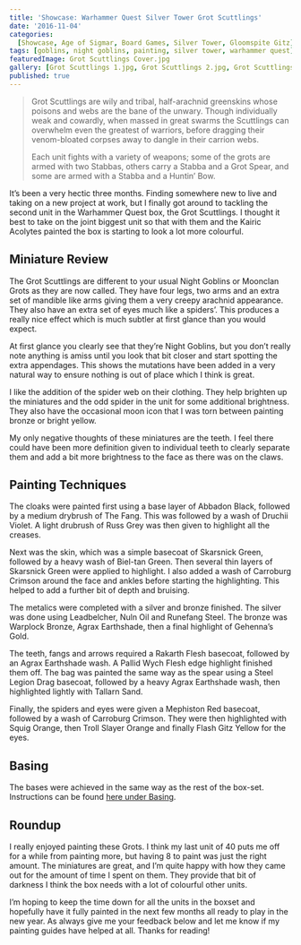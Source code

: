 ```yaml
---
title: 'Showcase: Warhammer Quest Silver Tower Grot Scuttlings'
date: '2016-11-04'
categories:
  [Showcase, Age of Sigmar, Board Games, Silver Tower, Gloomspite Gitz]
tags: [goblins, night goblins, painting, silver tower, warhammer quest]
featuredImage: Grot Scuttlings Cover.jpg
gallery: [Grot Scuttlings 1.jpg, Grot Scuttlings 2.jpg, Grot Scuttlings 3.jpg]
published: true
---
```


> Grot Scuttlings are wily and tribal, half-arachnid greenskins whose poisons and webs are the bane of the unwary.
> Though individually weak and cowardly, when massed in great swarms the Scuttlings can overwhelm even the greatest of
> warriors, before dragging their venom-bloated corpses away to dangle in their carrion webs.
>
> Each unit fights with a variety of weapons; some of the grots are armed with two Stabbas, others carry a Stabba and a
> Grot Spear, and some are armed with a Stabba and a Huntin’ Bow.

It’s been a very hectic three months. Finding somewhere new to live and taking on a new project at work, but I finally
got around to tackling the second unit in the Warhammer Quest box, the Grot Scuttlings. I thought it best to take on
the joint biggest unit so that with them and the Kairic Acolytes painted the box is starting to look a lot more
colourful.

## Miniature Review

The Grot Scuttlings are different to your usual Night Goblins or Moonclan Grots as they are now called. They have four
legs, two arms and an extra set of mandible like arms giving them a very creepy arachnid appearance. They also have an
extra set of eyes much like a spiders’. This produces a really nice effect which is much subtler at first glance than
you would expect.

At first glance you clearly see that they’re Night Goblins, but you don’t really note anything is amiss until you look
that bit closer and start spotting the extra appendages. This shows the mutations have been added in a very natural way
to ensure nothing is out of place which I think is great.

I like the addition of the spider web on their clothing. They help brighten up the miniatures and the odd spider in the
unit for some additional brightness. They also have the occasional moon icon that I was torn between painting bronze or
bright yellow.

My only negative thoughts of these miniatures are the teeth. I feel there could have been more definition given to
individual teeth to clearly separate them and add a bit more brightness to the face as there was on the claws.

## Painting Techniques

The cloaks were painted first using a base layer of Abbadon Black, followed by a medium drybrush of The Fang. This was
followed by a wash of Druchii Violet. A light drubrush of Russ Grey was then given to highlight all the creases.

Next was the skin, which was a simple basecoat of Skarsnick Green, followed by a heavy wash of Biel-tan Green. Then
several thin layers of Skarsnick Green were applied to highlight. I also added a wash of Carroburg Crimson around the
face and ankles before starting the highlighting. This helped to add a further bit of depth and bruising.

The metalics were completed with a silver and bronze finished. The silver was done using Leadbelcher, Nuln Oil and
Runefang Steel. The bronze was Warplock Bronze, Agrax Earthshade, then a final highlight of Gehenna’s Gold.

The teeth, fangs and arrows required a Rakarth Flesh basecoat, followed by an Agrax Earthshade wash. A Pallid Wych
Flesh edge highlight finished them off. The bag was painted the same way as the spear using a Steel Legion Drag
basecoat, followed by a heavy Agrax Earthshade wash, then highlighted lightly with Tallarn Sand.

Finally, the spiders and eyes were given a Mephiston Red basecoat, followed by a wash of Carroburg Crimson. They were
then highlighted with Squig Orange, then Troll Slayer Orange and finally Flash Gitz Yellow for the eyes.

## Basing

The bases were achieved in the same way as the rest of the box-set. Instructions can be found
[here under Basing](/showcase/board-games/silver-tower/kairic-acolytes/).

## Roundup

I really enjoyed painting these Grots. I think my last unit of 40 puts me off for a while from painting more, but
having 8 to paint was just the right amount. The miniatures are great, and I’m quite happy with how they came out for
the amount of time I spent on them. They provide that bit of darkness I think the box needs with a lot of colourful
other units.

I’m hoping to keep the time down for all the units in the boxset and hopefully have it fully painted in the next few
months all ready to play in the new year. As always give me your feedback below and let me know if my painting guides
have helped at all. Thanks for reading!
